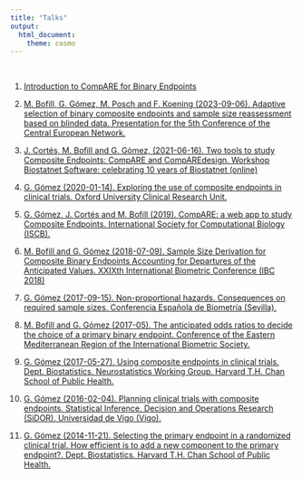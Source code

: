 ---
title: "Talks"
output:
  html_document:
    theme: cosmo
---

```{=html}
<style type="text/css">
h1.title {
  font-size: 36px;
  font-weight: 500;
  color: DarkRed;
  text-align: center;
}
</style>
```
<br>

1.  [Introduction to CompARE for Binary Endpoints](https://www.grbio.eu/compare/compareCover/workshop/Workshop.html#1){target="_blank"}

2.  [M. Bofill, G. Gómez, M. Posch and F. Koening (2023-09-06). Adaptive selection of binary composite endpoints and sample size reassessment based on blinded data. Presentation for the 5th Conference of the Central European Network.](talks/06SEP23_Marta_BofillRoig.pdf){target="_blank"}

3.  [J. Cortés, M. Bofill and G. Gómez, (2021-06-16). Two tools to study Composite Endpoints: CompARE and CompAREdesign. Workshop Biostatnet Software: celebrating 10 years of Biostatnet (online)](talks/2021BIOSTATNET_Workshop.pdf){target="_blank"}

4.  [G. Gómez (2020-01-14). Exploring the use of composite endpoints in clinical trials. Oxford University Clinical Research Unit.](talks/OUCRUSem_Jan2020.pdf){target="_blank"}

5.  [G. Gómez, J. Cortés and M. Bofill (2019). CompARE: a web app to study Composite Endpoints. International Society for Computational Biology (ISCB).](talks/2019ISCB_definitive.pdf){target="_blank"}

6.  [M. Bofill and G. Gómez (2018-07-09). Sample Size Derivation for Composite Binary Endpoints Accounting for Departures of the Anticipated Values. XXIXth International Biometric Conference (IBC 2018)](talks/2018IBC.pdf){target="_blank"}

7.  [G. Gómez (2017-09-15). Non-proportional hazards. Consequences on required sample sizes. Conferencia Española de Biometría (Sevilla).](talks/GomezSlides_CEB2017.pdf){target="_blank"}

8.  [M. Bofill and G. Gómez (2017-05). The anticipated odds ratios to decide the choice of a primary binary endpoint. Conference of the Eastern Mediterranean Region of the International Biometric Society.](talks/2017EMRIBS.pdf){target="_blank"}

9.  [G. Gómez (2017-05-27). Using composite endpoints in clinical trials. Dept. Biostatistics. Neurostatistics Working Group. Harvard T.H. Chan School of Public Health.](talks/GomezSlides_HarvardSem_May2017.pdf){target="_blank"}

10. [G. Gómez (2016-02-04). Planning clinical trials with composite endpoints. Statistical Inference, Decision and Operations Research (SiDOR). Universidad de Vigo (Vigo).](talks/VIGO-Feb2016.pdf){target="_blank"}

11. [G. Gómez (2014-11-21). Selecting the primary endpoint in a randomized clinical trial. How efficient is to add a new component to the primary endpoint?. Dept. Biostatistics. Harvard T.H. Chan School of Public Health.](talks/Talk_21Nov14.pdf){target="_blank"}
